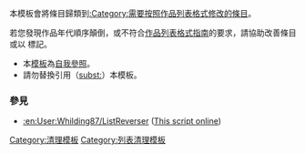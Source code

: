 {{Documentation subpage}}
<!-- PLEASE ADD CATEGORIES WHERE INDICATED AT THE BOTTOM OF THIS PAGE -->

本模板會將條目歸類到[[:Category:需要按照作品列表格式修改的條目]]。

若您發現作品年代順序顛倒，或不符合[[Wikipedia:作品列表|作品列表格式指南]]的要求，請協助改善條目或以 {{tl|MOSLOW}} 標記。

* 本[[Wikipedia:模板|模板]]為[[Wikipedia:自我參照|自我參照]]。
* 請勿替換引用（[[Wikipedia:Subst|subst:]]）本模板。

===參見===
* [[:en:User:Whilding87/ListReverser]] ([http://veesicle.awardspace.com/reverse.php This script online])

<includeonly>
<!-- CATEGORIES BELOW THIS LINE, PLEASE: -->
[[Category:清理模板]]
[[Category:列表清理模板]]
</includeonly>